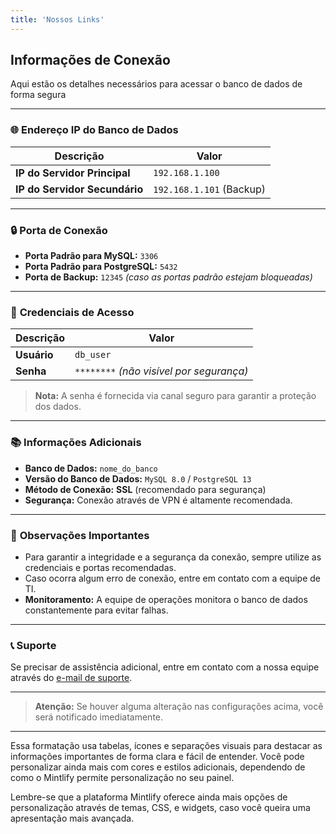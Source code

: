 ```yaml
---
title: 'Nossos Links'
---
```



## **Informações de Conexão**

Aqui estão os detalhes necessários para acessar o banco de dados de forma segura

---

### 🌐 **Endereço IP do Banco de Dados**

| Descrição | Valor           |
|-----------|-----------------|
| **IP do Servidor Principal** | `192.168.1.100`  |
| **IP do Servidor Secundário** | `192.168.1.101` (Backup)  |

---

### 🔒 **Porta de Conexão**

- **Porta Padrão para MySQL:** `3306`
- **Porta Padrão para PostgreSQL:** `5432`
- **Porta de Backup:** `12345` *(caso as portas padrão estejam bloqueadas)*

---

### 🔑 **Credenciais de Acesso**

| Descrição  | Valor        |
|------------|--------------|
| **Usuário** | `db_user`    |
| **Senha**   | `********` *(não visível por segurança)* |

> **Nota:** A senha é fornecida via canal seguro para garantir a proteção dos dados.

---

### 📚 **Informações Adicionais**

- **Banco de Dados:** `nome_do_banco`
- **Versão do Banco de Dados:** `MySQL 8.0` / `PostgreSQL 13`
- **Método de Conexão:** **SSL** (recomendado para segurança)
- **Segurança:** Conexão através de VPN é altamente recomendada.

---

### 🚨 **Observações Importantes**

- Para garantir a integridade e a segurança da conexão, sempre utilize as credenciais e portas recomendadas.
- Caso ocorra algum erro de conexão, entre em contato com a equipe de TI.
- **Monitoramento:** A equipe de operações monitora o banco de dados constantemente para evitar falhas.

---

### 📞 **Suporte**

Se precisar de assistência adicional, entre em contato com a nossa equipe através do [e-mail de suporte](mailto:support@empresa.com).

---

> **Atenção:** Se houver alguma alteração nas configurações acima, você será notificado imediatamente.

---

Essa formatação usa tabelas, ícones e separações visuais para destacar as informações importantes de forma clara e fácil de entender. Você pode personalizar ainda mais com cores e estilos adicionais, dependendo de como o Mintlify permite personalização no seu painel.

Lembre-se que a plataforma Mintlify oferece ainda mais opções de personalização através de temas, CSS, e widgets, caso você queira uma apresentação mais avançada.
